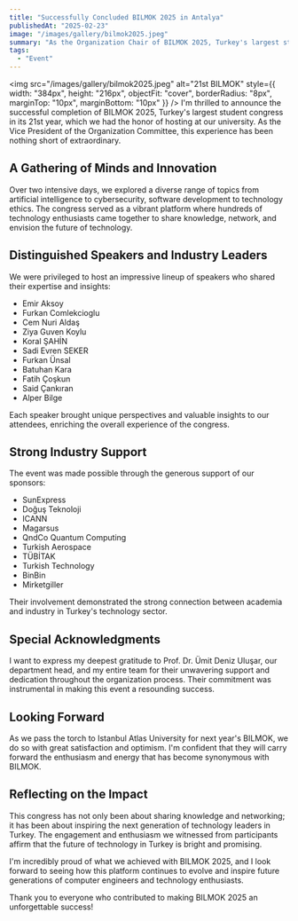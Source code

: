 ```yaml
---
title: "Successfully Concluded BILMOK 2025 in Antalya"
publishedAt: "2025-02-23"
image: "/images/gallery/bilmok2025.jpeg"
summary: "As the Organization Chair of BILMOK 2025, Turkey's largest student congress, I'm proud to share our remarkable success in bringing together hundreds of technology enthusiasts and industry leaders."
tags:
  - "Event"
---
```

<img src="/images/gallery/bilmok2025.jpeg" alt="21st BILMOK" style={{
  width: "384px",
  height: "216px",
  objectFit: "cover",
  borderRadius: "8px",
  marginTop: "10px",
  marginBottom: "10px"
}} />
I'm thrilled to announce the successful completion of BILMOK 2025, Turkey's largest student congress in its 21st year, which we had the honor of hosting at our university. As the Vice President of the Organization Committee, this experience has been nothing short of extraordinary.

## A Gathering of Minds and Innovation

Over two intensive days, we explored a diverse range  of topics from artificial intelligence to cybersecurity, software development to technology ethics. The congress served as a vibrant platform where hundreds of technology enthusiasts came together to share knowledge, network, and envision the future of technology.

## Distinguished Speakers and Industry Leaders

We were privileged to host an impressive lineup of speakers who shared their expertise and insights:
- Emir Aksoy
- Furkan Comlekcioglu
- Cem Nuri Aldaş
- Ziya Guven Koylu
- Koral ŞAHİN
- Sadi Evren SEKER
- Furkan Ünsal
- Batuhan Kara
- Fatih Çoşkun
- Said Çankıran
- Alper Bilge

Each speaker brought unique perspectives and valuable insights to our attendees, enriching the overall experience of the congress.

## Strong Industry Support

The event was made possible through the generous support of our sponsors:
- SunExpress
- Doğuş Teknoloji
- ICANN
- Magarsus
- QndCo Quantum Computing
- Turkish Aerospace
- TÜBİTAK
- Turkish Technology
- BinBin
- Mirketgiller

Their involvement demonstrated the strong connection between academia and industry in Turkey's technology sector.

## Special Acknowledgments

I want to express my deepest gratitude to Prof. Dr. Ümit Deniz Uluşar, our department head, and my entire team for their unwavering support and dedication throughout the organization process. Their commitment was instrumental in making this event a resounding success.

## Looking Forward

As we pass the torch to Istanbul Atlas University for next year's BILMOK, we do so with great satisfaction and optimism. I'm confident that they will carry forward the enthusiasm and energy that has become synonymous with BILMOK.

## Reflecting on the Impact

This congress has not only been about sharing knowledge and networking; it has been about inspiring the next generation of technology leaders in Turkey. The engagement and enthusiasm we witnessed from participants affirm that the future of technology in Turkey is bright and promising.

I'm incredibly proud of what we achieved with BILMOK 2025, and I look forward to seeing how this platform continues to evolve and inspire future generations of computer engineers and technology enthusiasts.

Thank you to everyone who contributed to making BILMOK 2025 an unforgettable success!
